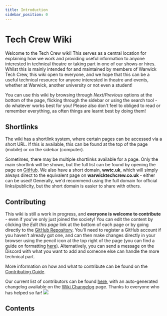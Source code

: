 ```yaml
---
title: Introduction
sidebar_position: 0
---
```


# Tech Crew Wiki

Welcome to the Tech Crew wiki! This serves as a central location for explaining how we work and providing useful
information to anyone interested in technical theatre or taking part in one of our shows or hires. Whilst this is mainly
intended for and maintained by members of Warwick Tech Crew, this wiki open to everyone, and we hope that this can be a
useful technical resource for anyone interested in theatre and events, whether at Warwick, another university or not
even a student!

You can use this wiki by browsing through *Next*/*Previous* options at the bottom of the page, flicking through the
sidebar or using the search tool - do whatever works best for you! Please also don't feel to obliged to read or remember
everything, as often things are learnt best by doing them!

## Shortlinks

The wiki has a shortlink system, where certain pages can be accessed via a short URL. If this is available, this can be
found at the top of the page (mobile) or on the sidebar (computer).

Sometimes, there may be multiple shortlinks available for a page. Only the main shortlink will be shown, but the full
list can be found by opening the page on [GitHub](https://github.com/WarwickTechCrew/website/tree/main/wiki). We also
have a short domain, **wwtc.uk**, which will simply always direct to the equivalent page on **warwicktechcrew.co.uk** -
either can be used! Generally, we'd recommend using the full domain for official links/publicity, but the short domain
is easier to share with others.

## Contributing

This wiki is still a work in progress, and **everyone is welcome to contribute** - even if you've only just joined the
society! You can edit the content by clicking the *Edit this page* link at the bottom of each page or by going directly
to the [GitHub Repository](https://github.com/WarwickTechCrew/website). You'll need to register a GitHub account if
you haven't already got one, and can then make changes directly in your browser using the pencil icon at the top right
of the page (you can find a guide on formatting [here](https://docusaurus.io/docs/markdown-features)). Alternatively,
you can send a message on the Discord with what you want to add and someone else can handle the more technical
part.

More information on how and what to contribute can be found on the [Contributing Guide](/wiki/resources/contributing).

Our current list of contributors can be found [here](https://github.com/WarwickTechCrew/website/graphs/contributors),
with an auto-generated changelog available on the [Wiki Changelog](/wiki/resources/changelog) page. Thanks to everyone
who has helped so far!
<a href="https://github.com/WarwickTechCrew/website/graphs/contributors">
  <img src="https://contrib.rocks/image?repo=WarwickTechCrew/website" />
</a>

## Contents

<IntroContents />